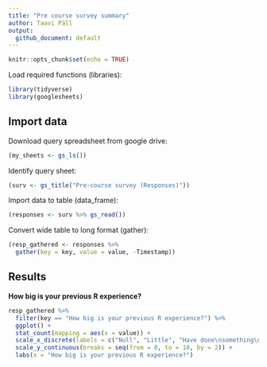 ```yaml
---
title: "Pre course survey summary"
author: Taavi Päll
output: 
  github_document: default
---
```


```r
knitr::opts_chunk$set(echo = TRUE)
```

Load required functions (libraries):
```r
library(tidyverse)
library(googlesheets)
```

## Import data

Download query spreadsheet from google drive:
```r
(my_sheets <- gs_ls())
```

Identify query sheet:
```r
(surv <- gs_title("Pre-course survey (Responses)"))
```

Import data to table (data_frame):
```r
(responses <- surv %>% gs_read())
```

Convert wide table to long format (gather):
```r
(resp_gathered <- responses %>% 
  gather(key = key, value = value, -Timestamp))
```

## Results

**How big is your previous R experience?**
```r
resp_gathered %>% 
  filter(key == "How big is your previous R experience?") %>% 
  ggplot() +
  stat_count(mapping = aes(x = value)) +
  scale_x_discrete(labels = c("Null", "Little", "Have done\nsomething\nuseful")) +
  scale_y_continuous(breaks = seq(from = 0, to = 10, by = 2)) +
  labs(x = "How big is your previous R experience?")
```

